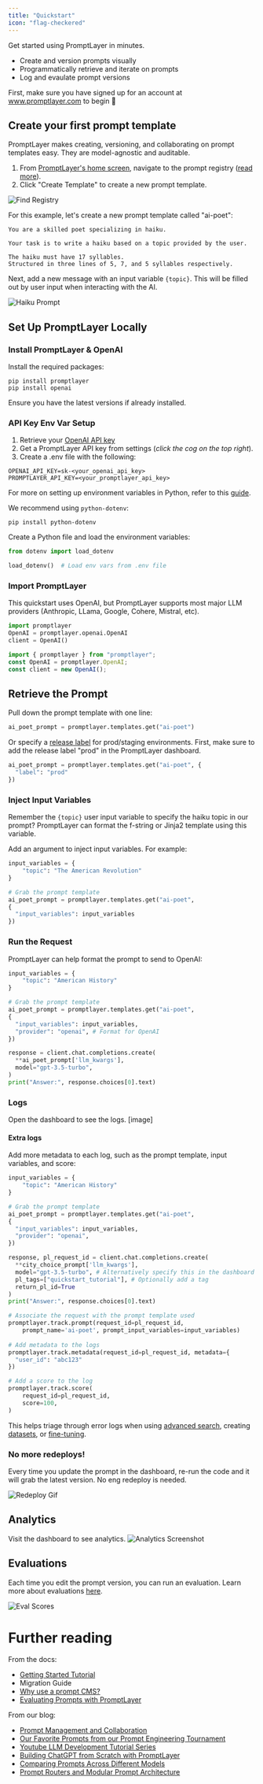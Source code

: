 ```yaml
---
title: "Quickstart"
icon: "flag-checkered"
---
```


Get started using PromptLayer in minutes.

- Create and version prompts visually
- Programmatically retrieve and iterate on prompts
- Log and evaulate prompt versions

First, make sure you have signed up for an account at www.promptlayer.com to begin 🍰

## Create your first prompt template

PromptLayer makes creating, versioning, and collaborating on prompt templates easy. They are model-agnostic and auditable.

1. From [PromptLayer's home screen](https://www.promptlayer.com), navigate to the prompt registry ([read more](/features/prompt-registry/overview)).
2. Click "Create Template" to create a new prompt template.

![Find Registry](/images/quickstart/find-registry.png)

For this example, let's create a new prompt template called "ai-poet":

```
You are a skilled poet specializing in haiku. 

Your task is to write a haiku based on a topic provided by the user. 

The haiku must have 17 syllables.
Structured in three lines of 5, 7, and 5 syllables respectively. 
```

Next, add a new message with an input variable `{topic}`. This will be filled out by user input when interacting with the AI.

![Haiku Prompt](/images/quickstart/haiku-prompt.png)

## Set Up PromptLayer Locally

### Install PromptLayer & OpenAI

Install the required packages:

```
pip install promptlayer
pip install openai
```

Ensure you have the latest versions if already installed.

### API Key Env Var Setup

1. Retrieve your [OpenAI API key](https://platform.openai.com/api-keys)
2. Get a PromptLayer API key from settings (_click the cog on the top right_). 
3. Create a .env file with the following:

```
OPENAI_API_KEY=sk-<your_openai_api_key>
PROMPTLAYER_API_KEY=<your_promptlayer_api_key>
```
For more on setting up environment variables in Python, refer to this [guide](https://www.twilio.com/en-us/blog/environment-variables-python).

We recommend using `python-dotenv`:

```
pip install python-dotenv
```

Create a Python file and load the environment variables:

``` Python
from dotenv import load_dotenv

load_dotenv()  # Load env vars from .env file
```

### Import PromptLayer

This quickstart uses OpenAI, but PromptLayer supports most major LLM providers (Anthropic, LLama, Google, Cohere, Mistral, etc).

<CodeGroup>

```python Python
import promptlayer
OpenAI = promptlayer.openai.OpenAI
client = OpenAI()
```


```js JavaScript
import { promptlayer } from "promptlayer";
const OpenAI = promptlayer.OpenAI;
const client = new OpenAI();
```

</CodeGroup>
    
## Retrieve the Prompt

Pull down the prompt template with one line:
``` Python
ai_poet_prompt = promptlayer.templates.get("ai-poet")
```

Or specify a [release label](/features/prompt-registry/overview#release-labels) for prod/staging environments. First, make sure to add the release label "prod" in the PromptLayer dashboard.
``` Python
ai_poet_prompt = promptlayer.templates.get("ai-poet", {
  "label": "prod"
})
```

### Inject Input Variables

Remember the `{topic}` user input variable to specify the haiku topic in our prompt? PromptLayer can format the f-string or Jinja2 template using this variable.

Add an argument to inject input variables. For example:

``` Python
input_variables = {
    "topic": "The American Revolution"
}

# Grab the prompt template
ai_poet_prompt = promptlayer.templates.get("ai-poet",
{
  "input_variables": input_variables
})
```

### Run the Request

PromptLayer can help format the prompt to send to OpenAI:

``` Python
input_variables = {
    "topic": "American History"
}

# Grab the prompt template
ai_poet_prompt = promptlayer.templates.get("ai-poet",
{
  "input_variables": input_variables,
  "provider": "openai", # Format for OpenAI
})

response = client.chat.completions.create(
  **ai_poet_prompt['llm_kwargs'],
  model="gpt-3.5-turbo", 
)
print("Answer:", response.choices[0].text)
```

### Logs

Open the dashboard to see the logs.
[image]

#### Extra logs

Add more metadata to each log, such as the prompt template, input variables, and score:

``` Python
input_variables = {
    "topic": "American History"
}

# Grab the prompt template
ai_poet_prompt = promptlayer.templates.get("ai-poet",
{
  "input_variables": input_variables,
  "provider": "openai",
})

response, pl_request_id = client.chat.completions.create(
  **city_choice_prompt['llm_kwargs'],
  model="gpt-3.5-turbo", # Alternatively specify this in the dashboard
  pl_tags=["quickstart_tutorial"], # Optionally add a tag
  return_pl_id=True
)
print("Answer:", response.choices[0].text)

# Associate the request with the prompt template used
promptlayer.track.prompt(request_id=pl_request_id, 
    prompt_name='ai-poet', prompt_input_variables=input_variables)
  
# Add metadata to the logs
promptlayer.track.metadata(request_id=pl_request_id, metadata={
  "user_id": "abc123"
})

# Add a score to the log
promptlayer.track.score(
    request_id=pl_request_id,
    score=100,
)
```

This helps triage through error logs when using [advanced search](/why-promptlayer/advanced-search), creating [datasets](/features/evaluations/datasets), or [fine-tuning](/why-promptlayer/fine-tuning).

### No more redeploys!

Every time you update the prompt in the dashboard, re-run the code and it will grab the latest version. No eng redeploy is needed.


![Redeploy Gif](/images/quickstart/redeploy.gif)

## Analytics

Visit the dashboard to see analytics.
![Analytics Screenshot](/images/quickstart/analytics-screenshot.png)

## Evaluations

Each time you edit the prompt version, you can run an evaluation. Learn more about evaluations [here](/features/evaluations/examples).

![Eval Scores](/images/quickstart/eval-scores.png)

# Further reading

From the docs:
- [Getting Started Tutorial](/getting_started)
- Migration Guide
- [Why use a prompt CMS?](/why-promptlayer/prompt-cms)
- [Evaluating Prompts with PromptLayer](/features/evaluations/examples)

From our blog:
- [Prompt Management and Collaboration](https://blog.promptlayer.com/scalable-prompt-management-and-collaboration-fff28af39b9b)
- [Our Favorite Prompts from our Prompt Engineering Tournament](https://blog.promptlayer.com/our-favorite-prompts-from-the-tournament-b9d99464c1dc)
- [Youtube LLM Development Tutorial Series](https://www.youtube.com/watch?v=u4LMdo-2EP4&list=PL6gx4Cwl9DGDLqIXStz_Zrk2utoTgrsfW)
- [Building ChatGPT from Scratch with PromptLayer](https://blog.promptlayer.com/building-chatgpt-from-scratch-the-right-way-ef82e771886e)
- [Comparing Prompts Across Different Models](https://blog.promptlayer.com/migrating-prompts-to-open-source-models-c21e1d482d6f)
- [Prompt Routers and Modular Prompt Architecture](https://blog.promptlayer.com/prompt-routers-and-modular-prompt-architecture-8691d7a57aee)

